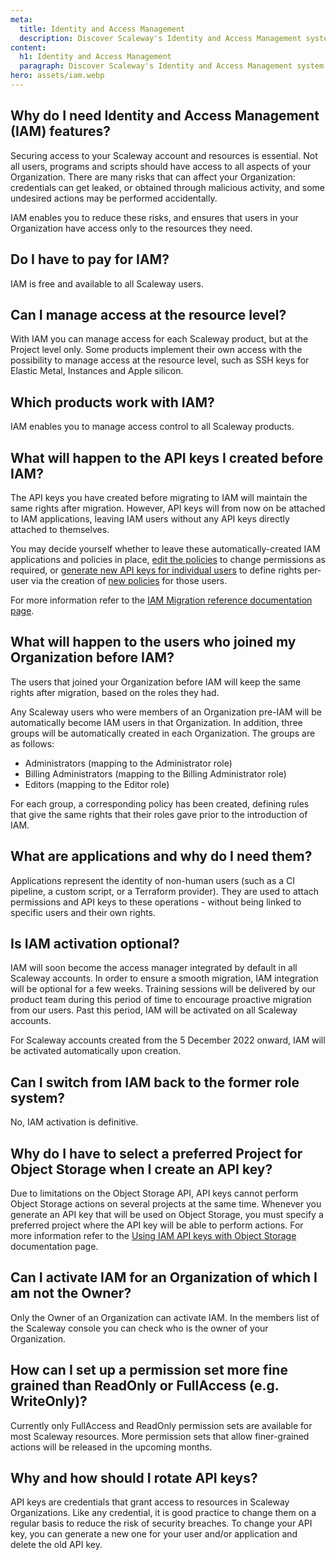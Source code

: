 ```yaml
---
meta:
  title: Identity and Access Management
  description: Discover Scaleway's Identity and Access Management system. 
content:
  h1: Identity and Access Management
  paragraph: Discover Scaleway's Identity and Access Management system. 
hero: assets/iam.webp
---
```


## Why do I need Identity and Access Management (IAM) features?
Securing access to your Scaleway account and resources is essential. Not all users, programs and scripts should have access to all aspects of your Organization. There are many risks that can affect your Organization: credentials can get leaked, or obtained through malicious activity, and some undesired actions may be performed accidentally.

IAM enables you to reduce these risks, and ensures that users in your Organization have access only to the resources they need. 

## Do I have to pay for IAM? 
IAM is free and available to all Scaleway users.

## Can I manage access at the resource level? 
With IAM you can manage access for each Scaleway product, but at the Project level only. Some products implement their own access with the possibility to manage access at the resource level, such as SSH keys for Elastic Metal, Instances and Apple silicon.

## Which products work with IAM?
IAM enables you to manage access control to all Scaleway products.

## What will happen to the API keys I created before IAM?
The API keys you have created before migrating to IAM will maintain the same rights after migration. However, API keys will from now on be attached to IAM applications, leaving IAM users without any API keys directly attached to themselves. 

<Lightbox src="scaleway-iam-api-key-change.webp" alt="" />

You may decide yourself whether to leave these automatically-created IAM applications and policies in place, [edit the policies](/identity-and-access-management/iam/how-to/manage-policies/) to change permissions as required, or [generate new API keys for individual users](/identity-and-access-management/iam/how-to/create-api-keys/) to define rights per-user via the creation of [new policies](/identity-and-access-management/iam/how-to/create-policy/) for those users.

For more information refer to the [IAM Migration reference documentation page](/identity-and-access-management/iam/reference-content/migration).

## What will happen to the users who joined my Organization before IAM?
The users that joined your Organization before IAM will keep the same rights after migration, based on the roles they had. 

<Lightbox src="scaleway-iam-roles-change.webp" alt="" />

Any Scaleway users who were members of an Organization pre-IAM will be automatically become IAM users in that Organization. In addition, three groups will be automatically created in each Organization. The groups are as follows:

  - Administrators (mapping to the Administrator role)
  - Billing Administrators (mapping to the Billing Administrator role)
  - Editors (mapping to the Editor role)

For each group, a corresponding policy has been created, defining rules that give the same rights that their roles gave prior to the introduction of IAM.

## What are applications and why do I need them?
Applications represent the identity of non-human users (such as a CI pipeline, a custom script, or a Terraform provider). They are used to attach permissions and API keys to these operations - without being linked to specific users and their own rights.

## Is IAM activation optional? 
IAM will soon become the access manager integrated by default in all Scaleway accounts.
In order to ensure a smooth migration, IAM integration will be optional for a few weeks. Training sessions will be delivered by our product team during this period of time to encourage proactive migration from our users. Past this period, IAM will be activated on all Scaleway accounts. 

<Message type="note">
  For Scaleway accounts created from the 5 December 2022 onward, IAM will be activated automatically upon creation. 
</Message>

## Can I switch from IAM back to the former role system?
No, IAM activation is definitive. 

## Why do I have to select a preferred Project for Object Storage when I create an API key?
Due to limitations on the Object Storage API, API keys cannot perform Object Storage actions on several projects at the same time. Whenever you generate an API key that will be used on Object Storage, you must specify a preferred project where the API key will be able to perform actions. For more information refer to the [Using IAM API keys with Object Storage](/identity-and-access-management/iam/api-cli/using-api-key-object-storage/) documentation page. 

## Can I activate IAM for an Organization of which I am not the Owner?
Only the Owner of an Organization can activate IAM. In the members list of the Scaleway console you can check who is the owner of your Organization.

## How can I set up a permission set more fine grained than ReadOnly or FullAccess (e.g. WriteOnly)? 
Currently only FullAccess and ReadOnly permission sets are available for most Scaleway resources. More permission sets that allow finer-grained actions will be released in the upcoming months. 

## Why and how should I rotate API keys?
API keys are credentials that grant access to resources in Scaleway Organizations. Like any credential, it is good practice to change them on a regular basis to reduce the risk of security breaches.
To change your API key, you can generate a new one for your user and/or application and delete the old API key.
